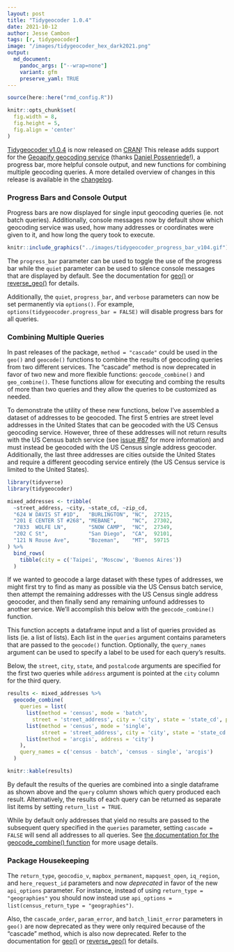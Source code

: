 ```yaml
---
layout: post
title: "Tidygeocoder 1.0.4"
date: 2021-10-12
author: Jesse Cambon
tags: [r, tidygeocoder]
image: "/images/tidygeocoder_hex_dark2021.png"
output: 
  md_document:
    pandoc_args: ["--wrap=none"]
    variant: gfm
    preserve_yaml: TRUE
---
```


```r
source(here::here("rmd_config.R"))

knitr::opts_chunk$set(
  fig.width = 8,
  fig.height = 5,
  fig.align = 'center'
)
```

[Tidygeocoder v1.0.4](https://jessecambon.github.io/tidygeocoder/) is now released on  [CRAN](https://cran.r-project.org/package=tidygeocoder)! This release adds support for the [Geoapify geocoding service](https://www.geoapify.com/geocoding-api) (thanks [Daniel Possenriede](https://github.com/dpprdan)!), a progress bar, more helpful console output, and new functions for combining multiple geocoding queries. A more detailed overview of changes in this release is available in the [changelog](https://jessecambon.github.io/tidygeocoder/news/index.html).

### Progress Bars and Console Output

Progress bars are now displayed for single input geocoding queries (ie. not batch queries). Additionally, console messages now by default show which geocoding service was used, how many addresses or coordinates were given to it, and how long the query took to execute.

```r
knitr::include_graphics("../images/tidygeocoder_progress_bar_v104.gif")
```

The `progress_bar` parameter can be used to toggle the use of the progress bar while the `quiet` parameter can be used to silence console messages that are displayed by default. See the documentation for [geo()](https://jessecambon.github.io/tidygeocoder/reference/geo.html) or [reverse_geo()](https://jessecambon.github.io/tidygeocoder/reference/reverse_geo.html) for details.

Additionally, the `quiet`, `progress_bar`, and `verbose` parameters can now be set permanently via `options()`. For example, `options(tidygeocoder.progress_bar = FALSE)` will disable progress bars for all queries.

### Combining Multiple Queries

In past releases of the package, `method = "cascade"` could be used in the `geo()` and `geocode()` functions to combine the results of geocoding queries from two different services. The "cascade" method is now deprecated in favor of two new and more flexible functions: `geocode_combine()` and `geo_combine()`. These functions allow for executing and combing the results of more than two queries and they allow the queries to be customized as needed.

To demonstrate the utility of these new functions, below I've assembled a dataset of addresses to be geocoded. The first 5 entries are street level addresses in the United States that can be geocoded with the US Census geocoding service. However, three of these addresses will not return results with the US Census batch service (see [issue #87](https://github.com/jessecambon/tidygeocoder/issues/87) for more information) and must instead be geocoded with the US Census single address geocoder. Additionally, the last three addresses are cities outside the United States and require a different geocoding service entirely (the US Census service is limited to the United States).

```r
library(tidyverse)
library(tidygeocoder)

mixed_addresses <- tribble(
  ~street_address, ~city, ~state_cd, ~zip_cd,
  "624 W DAVIS ST #1D",   "BURLINGTON", "NC",  27215,
  "201 E CENTER ST #268", "MEBANE",     "NC",  27302,
  "7833  WOLFE LN",       "SNOW CAMP",  "NC",  27349,
  "202 C St",             "San Diego",  "CA",  92101,
  "121 N Rouse Ave",      "Bozeman",    "MT",  59715
) %>%
  bind_rows(
    tibble(city = c('Taipei', 'Moscow', 'Buenos Aires'))
  )
```

If we wanted to geocode a large dataset with these types of addresses, we might first try to find as many as possible via the US Census batch service, then attempt the remaining addresses with the US Census single address geocoder, and then finally send any remaining unfound addresses to another service. We'll accomplish this below with the `geocode_combine()` function. 

This function accepts a dataframe input and a list of queries provided as lists (ie. a list of lists). Each list in the `queries` argument contains parameters that are passed to the `geocode()` function. Optionally, the `query_names` argument can be used to specify a label to be used for each query's results. 

Below, the `street`, `city`, `state`, and `postalcode` arguments are specified for the first two queries while `address` argument is pointed at the `city` column for the third query. 

```r
results <- mixed_addresses %>%
  geocode_combine(
    queries = list(
      list(method = 'census', mode = 'batch', 
        street = 'street_address', city = 'city', state = 'state_cd', postalcode = 'zip_cd'),
      list(method = 'census', mode = 'single',
           street = 'street_address', city = 'city', state = 'state_cd', postalcode = 'zip_cd'),
      list(method = 'arcgis', address = 'city')
    ),
    query_names = c('census - batch', 'census - single', 'arcgis')
  )
```

```r
knitr::kable(results)
```

By default the results of the queries are combined into a single dataframe as shown above and the `query` column shows which query produced each result. Alternatively, the results of each query can be returned as separate list items by setting `return_list = TRUE`. 

While by default only addresses that yield no results are passed to the subsequent query specified in the `queries` parameter, setting `cascade = FALSE` will send all addresses to all queries. See [the documentation for the geocode_combine() function](https://jessecambon.github.io/tidygeocoder/reference/geocode_combine.html) for more usage details.

### Package Housekeeping

The `return_type`, `geocodio_v`, `mapbox_permanent`, `mapquest_open`, `iq_region`, and `here_request_id` parameters and now *deprecated* in favor of the new `api_options` parameter. For instance, instead of using `return_type = "geographies"` you should now instead use `api_options = list(census_return_type = "geographies")`. 

Also, the `cascade_order`, `param_error`, and `batch_limit_error` parameters in `geo()` are now deprecated as they were only required because of the "cascade" method, which is also now deprecated. Refer to the documentation for [geo()](https://jessecambon.github.io/tidygeocoder/reference/geo.html) or [reverse_geo()](https://jessecambon.github.io/tidygeocoder/reference/reverse_geo.html) for details.

